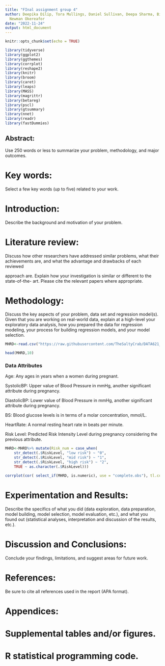 ```yaml
---
title: "FInal assignment group 4"
author: Deepika Dilip, Tora Mullings, Daniel Sullivan, Deepa Sharma, Bikram Barua,
  Newman Okereafor
date: "2022-11-24"
output: html_document
---
```


```r
knitr::opts_chunk$set(echo = TRUE)
```

```r
library(tidyverse)
library(ggplot2)
library(ggthemes)
library(corrplot)
library(reshape2)
library(knitr)
library(broom)
library(caret)
library(leaps)
library(MASS)
library(magrittr)
library(betareg)
library(pscl)
library(gtsummary)
library(nnet)
library(readr)
library(fastDummies)
```


## Abstract:

Use 250 words or less to summarize your problem, methodology, and major outcomes.

# Key words:

Select a few key words (up to five) related to your work.

# Introduction:

Describe the background and motivation of your problem.

# Literature review:

Discuss how other researchers have addressed similar problems, what their achievements are, and what the advantage and drawbacks of each    reviewed
 
approach are. Explain how your investigation is similar or different to the state-of-the- art. Please cite the relevant papers where appropriate.

# Methodology:

Discuss the key aspects of your problem, data set and regression model(s). Given that you are working on real-world data, explain at a high-level your exploratory data analysis, how you prepared the data for regression modeling, your process for building regression models, and your model selection.

```r
MHRD<-read.csv("https://raw.githubusercontent.com/TheSaltyCrab/DATA621_Final/main/Maternal%20Health%20Risk%20Data%20Set.csv")
```


```r
head(MHRD,10)
```
### Data Attributes

Age: Any ages in years when a women during pregnant.

SystolicBP: Upper value of Blood Pressure in mmHg, another significant attribute during pregnancy.

DiastolicBP: Lower value of Blood Pressure in mmHg, another significant attribute during pregnancy.

BS: Blood glucose levels is in terms of a molar concentration, mmol/L.

HeartRate: A normal resting heart rate in beats per minute.

Risk Level: Predicted Risk Intensity Level during pregnancy considering 
the previous attribute.
```r
MHRD<-MHRD%>% mutate(Risk_num = case_when(
    str_detect(.$RiskLevel, "low risk") ~ "0",
    str_detect(.$RiskLevel, "mid risk") ~ "1",
    str_detect(.$RiskLevel, "high risk") ~ "2",
    TRUE ~ as.character(.$RiskLevel)))
```

```r
corrplot(cor( select_if(MHRD, is.numeric), use = "complete.obs"), tl.col="black", tl.cex=0.6, order='AOE')
```





# Experimentation and Results:

Describe the specifics of what you did (data exploration, data preparation, model building, model selection, model evaluation, etc.), and what you found out (statistical analyses, interpretation and discussion of the results, etc.).

# Discussion and Conclusions:

Conclude your findings, limitations, and suggest areas for future work.

# References: 

Be sure to cite all references used in the report (APA format).

#   Appendices:
#	Supplemental tables and/or figures.
#	R statistical programming code.

